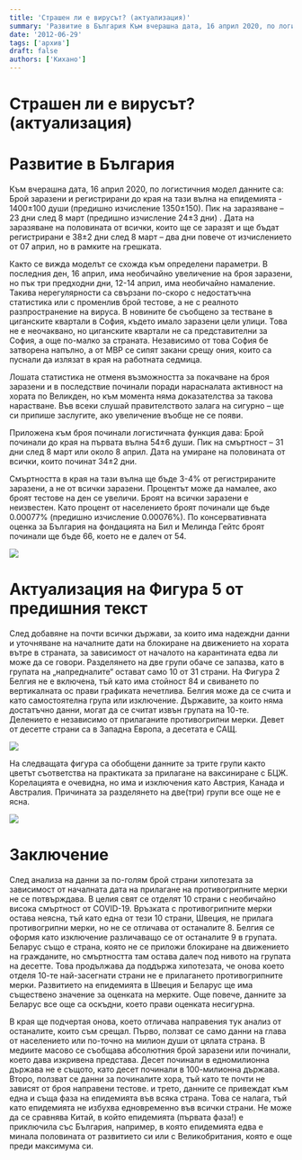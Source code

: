 ```yaml
---
title: 'Страшен ли е вирусът? (актуализация)'
summary: 'Развитие в България Към вчерашна дата, 16 април 2020, по логистичния модел данните са: Брой заразени и регистрирани до края на тази вълна на е...'
date: '2012-06-29'
tags: ['архив']
draft: false
authors: ['Кихано']
---
```


# Страшен ли е вирусът? (актуализация)

# Развитие в България

Към вчерашна дата, 16 април 2020, по логистичния модел данните са:
Брой заразени и регистрирани до края на тази вълна на епидемията - 1400±100 души (предишно изчисление 1350±150).
Пик на заразяване – 23 дни след 8 март (предишно изчисление 24±3 дни) .
Дата на заразяване на половината от всички, които ще се заразят и ще бъдат регистрирани е 38±2 дни след 8 март – два дни повече от изчислението от 07 април, но в рамките на грешката.

Както се вижда моделът се схожда към определени параметри. В последния ден, 16 април, има необичайно увеличение на броя заразени, но пък три предходни дни, 12-14 април, има необичайно намаление. Такива нерегулярности са свързани по-скоро с недостатъчна статистика или с променлив брой тестове, а не с реалното разпространение на вируса. В новините бе съобщено за тестване в циганските квартали в София, където имало заразени цели улици. Това не е неочаквано, но циганските квартали не са представителни за София, а още по-малко за страната. Независимо от това София бе затворена напълно, а от МВР се сипят закани срещу ония, които са пуснали да излязат в края на работната седмица.

Лошата статистика не отменя възможността за покачване на броя заразени и в последствие починали поради нарасналата активност на хората по Великден, но към момента няма доказателства за такова нарастване. Във всеки слушай правителството залага на сигурно – ще си припише заслугите, ако увеличение въобще не се появи.

Приложена към броя починали логистичната функция дава:
Брой починали до края на първата вълна 54±6 души.
Пик на смъртност – 31 дни след 8 март или около 8 април.
Дата на умиране на половината от всички, които починат 34±2 дни.

Смъртността в края на тази вълна ще бъде 3-4% от регистрираните заразени, а не от всички заразени. Процентът може да намалее, ако броят тестове на ден се увеличи. Броят на всички заразени е неизвестен. Като процент от населението броят починали ще бъде 0.00077% (предишно изчисление 0.00076%). По консервативната оценка за България на фондацията на Бил и Мелинда Гейтс броят починали ще бъде 66, което не е далеч от 54.

[](images/Logi1604.png)

![](/static/images/Logi1604.png)

# Актуализация на Фигура 5 от предишния текст

След добавяне на почти всички държави, за които има надеждни данни и уточняване на началните дати на блокиране на движението на хората вътре в страната, за зависимост от началото на карантината едва ли може да се говори. Разделянето на две групи обаче се запазва, като в групата на „напредналите“ остават само 10 от 31 страни. На Фигура 2 Белгия не е включена, тъй като има стойност 84 и свиването по вертикалната ос прави графиката нечетлива. Белгия може да се счита и като самостоятелна група или изключение. Държавите, за които няма достатъчно данни, могат да се считат извън групата на 10-те. Делението е независимо от прилаганите противогрипни мерки. Девет от десетте страни са в Западна Европа, а десетата е САЩ.

[](images/dveGrupi2.png)

![](/static/images/dveGrupi2.png)

На следващата фигура са обобщени данните за трите групи както цветът съответства на практиката за прилагане на ваксиниране с БЦЖ. Корелацията е очевидна, но има и изключения като Австрия, Канада и Австралия. Причината за разделянето на две(три) групи все още не е ясна.

[](images/triGrupi.png)

![](/static/images/triGrupi.png)

# Заключение

След анализа на данни за по-голям брой страни хипотезата за зависимост от началната дата на прилагане на противогрипните мерки не се потвърждава. В целия свят се отделят 10 страни с необичайно висока смъртност от COVID-19. Връзката с противогрипните мерки остава неясна, тъй като една от тези 10 страни, Швеция, не прилага противогрипни мерки, но не се отличава от останалите 8. Белгия се оформя като изключение различаващо се от останалите 9 в групата. Беларус също е страна, която не се приложи блокиране на движението на гражданите, но смъртността там остава далеч под нивото на групата на десетте. Това продължава да поддържа хипотезата, че онова което отделя 10-те най-засегнати страни не е прилагането противогрипните мерки. Развитието на епидемията в Швеция и Беларус ще има съществено значение за оценката на мерките. Още повече, данните за Беларус все още са оскъдни, което прави оценката несигурна.

В края ще подчертая онова, което отличава направения тук анализ от останалите, които съм срещал. Първо, ползват се само данни на глава от населението или по-точно на милион души от цялата страна. В медиите масово се съобщава абсолютния брой заразени или починали, което дава изкривена представа. Десет починали в едномилионна държава не е същото, като десет починали в 100-милионна държава. Второ, ползват се данни за починалите хора, тъй като те почти не зависят от броя направени тестове. и трето, данните се привеждат към една и съща фаза на епидемията във всяка страна. Това се налага, тъй като епидемията не избухва едновременно във всички страни. Не може да се сравнява Китай, в който епидемията (първата фаза!) е приключила със България, например, в която епидемията едва е минала половината от развитието си или с Великобритания, която е още преди максимума си.
